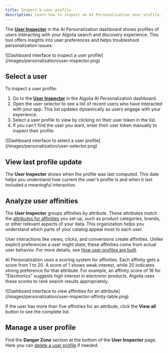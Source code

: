 ```yaml
---
title: Inspect a user profile
description: Learn how to inspect an AI Personalization user profile.
---
```



<Beta />

The [**User Inspector**](https://dashboard.algolia.com/ai-personalization/user) in the AI Personalization dashboard shows profiles of users interacting with your Algolia search and discovery experience.
This tool offers insights into user preferences and helps troubleshoot personalization issues.

<Frame caption="Dashboard interface to inspect a user profile">
  ![Dashboard interface to inspect a user profile](/images/personalization/user-inspector.png)
</Frame>

## Select a user

To inspect a user profile:

1. Go to the [**User Inspector**](https://dashboard.algolia.com/ai-personalization/user) in the Algolia AI Personalization dashboard.
1. Open the user selector to see a list of recent users who have interacted with your app. This list updates dynamically as users engage with your experience.
1. Select a user profile to view by clicking on their user token in the list.
1. If you can't find the user you want, enter their user token manually to inspect their profile.

<Frame caption="Dashboard interface to select a user profile">
  ![Dashboard interface to select a user profile](/images/personalization/user-selector.png)
</Frame>

## View last profile update

The **User Inspector** shows when the profile was last computed. 
This date helps you understand how current the user's profile is and when it last included a meaningful interaction.

## Analyze user affinities

The **User Inspector** groups affinities by attribute.
These attributes match the [attributes for affinities](/guides/personalization/ai-personalization/configure/indices/#select-the-attributes-for-affinities) you set up, such as product categories, brands, or other relevant aspects of your data.
This organization helps you understand which parts of your catalog appeal most to each user.

User interactions like views, clicks, and conversions create affinities. Unlike explicit preferences a user might state, these affinities come from actual user behavior.
For more details, see [How user profiles are built](/guides/personalization/ai-personalization/user-profiles/#how-user-profiles-are-built).

AI Personalization uses a scoring system for affinities.
Each affinity gets a score from 1 to 20.
A score of 1 shows weak interest, while 20 indicates strong preference for that attribute.
For example, an affinity score of 18 for "Electronics" suggests high interest in electronic products.
Algolia uses these scores to rank search results appropriately.

<Frame caption="Dashboard interface to view affinities for an attribute">
  ![Dashboard interface to view affinities for an attribute](/images/personalization/user-inspector-affinity-table.png)
</Frame>

If the user has more than five affinities for an attribute, click the **View all** button to see the complete list.

## Manage a user profile

Find the **Danger Zone** section at the bottom of the **User Inspector** page.
Here you can [delete a user profile](/guides/personalization/ai-personalization/monitor/delete-a-user-profile) if needed.
